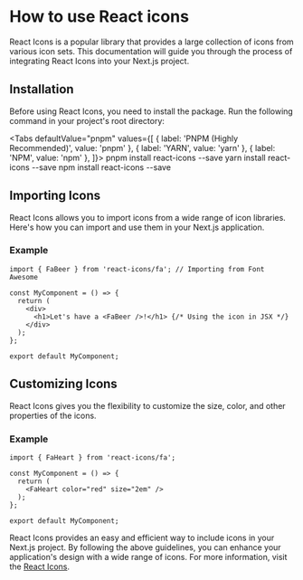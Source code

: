 # How to use React icons


React Icons is a popular library that provides a large collection of icons from various icon sets. This documentation will guide you through the process of integrating React Icons into your Next.js project.

## Installation

Before using React Icons, you need to install the package. Run the following command in your project's root directory:

  <Tabs
    defaultValue="pnpm"
    values={[
      { label: 'PNPM (Highly Recommended)', value: 'pnpm' },
      { label: 'YARN', value: 'yarn' },
      { label: 'NPM', value: 'npm' },
    ]}>
    <TabItem value="pnpm">
     <CodeBlock language='bash'>pnpm install react-icons --save</CodeBlock>
    </TabItem>
    <TabItem value="yarn">
     <CodeBlock language='bash'>yarn install react-icons --save</CodeBlock>
    </TabItem>
    <TabItem value="npm">
     <CodeBlock language='bash'>npm install react-icons --save</CodeBlock>
    </TabItem>
  </Tabs>

## Importing Icons

React Icons allows you to import icons from a wide range of icon libraries. Here's how you can import and use them in your Next.js application.

### Example

```tsx
import { FaBeer } from 'react-icons/fa'; // Importing from Font Awesome

const MyComponent = () => {
  return (
    <div>
      <h1>Let's have a <FaBeer />!</h1> {/* Using the icon in JSX */}
    </div>
  );
};

export default MyComponent;
```

## Customizing Icons

React Icons gives you the flexibility to customize the size, color, and other properties of the icons.

### Example

```tsx
import { FaHeart } from 'react-icons/fa';

const MyComponent = () => {
  return (
    <FaHeart color="red" size="2em" />
  );
};

export default MyComponent;
```

React Icons provides an easy and efficient way to include icons in your Next.js project. By following the above guidelines, you can enhance your application's design with a wide range of icons. For more information, visit the [React Icons](https://github.com/react-icons/react-icons).